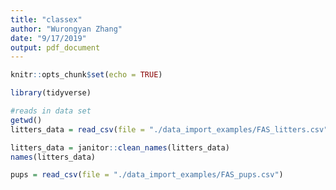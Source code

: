 ```yaml
---
title: "classex"
author: "Wurongyan Zhang"
date: "9/17/2019"
output: pdf_document
---
```


```r
knitr::opts_chunk$set(echo = TRUE)
```

```r
library(tidyverse)
```

```r
#reads in data set
getwd()
litters_data = read_csv(file = "./data_import_examples/FAS_litters.csv")
```

```r
litters_data = janitor::clean_names(litters_data)
names(litters_data)
```

```r
pups = read_csv(file = "./data_import_examples/FAS_pups.csv")
```

































